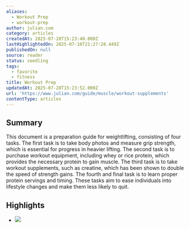 ```yaml
---
aliases:
  - Workout Prep
  - workout-prep
author: julian.com
category: articles
createdAt: 2025-07-28T15:23:40.000Z
lastHighlightedOn: 2025-07-16T21:27:28.449Z
publishedOn: null
source: reader
status: seedling
tags:
  - favorite
  - fitness
title: Workout Prep
updatedAt: 2025-07-28T15:23:52.000Z
url: 'https://www.julian.com/guide/muscle/workout-supplements'
contentType: articles
---
```

## Summary

This document is a preparation guide for weightlifting, consisting of four tasks. The first task is to take body photos and measure grip strength, which is essential for progress in heavier lifting. The second task is to purchase workout equipment, including whey or rice protein, which provides the necessary protein to gain muscle. The third task is to take workout supplements, such as creatine, which has been shown to double the speed of strength gains. The fourth and final task is to learn proper protein servings and timing. These tasks aim to ease individuals into lifestyle changes and make them less likely to quit.

## Highlights

- ![](https://assets.website-files.com/54a5a40be53a05f34703dd18/59cff2d262a25200013c0c1c_Arm%20Growth.jpg)
